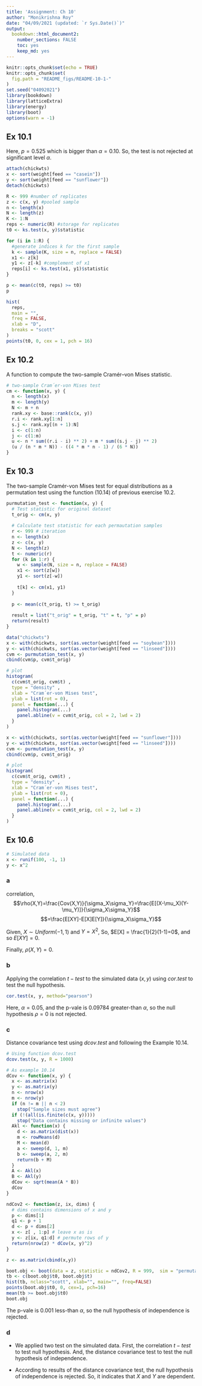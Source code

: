 ```yaml
---
title: 'Assignment: Ch 10'
author: "Monikrishna Roy"
date: "04/09/2021 (updated: `r Sys.Date()`)"
output: 
  bookdown::html_document2:
    number_sections: FALSE
    toc: yes
    keep_md: yes
---
```


<style type="text/css">
h1.title {
  text-align: center;
}
h4.author {
  text-align: center;
}
h4.date {
  text-align: center;
}
</style>


```r
knitr::opts_chunk$set(echo = TRUE)
knitr::opts_chunk$set(
  fig.path = "README_figs/README-10-1-"
)
set.seed("04092021")
library(bookdown)
library(latticeExtra)
library(energy)
library(boot)
options(warn = -1)
```

## Ex 10.1

Here, $p=0.525$ which is bigger than $\alpha = 0.10$. So, the test is not rejected at significant level $\alpha$. 

```r
attach(chickwts)
x <- sort(weight[feed == "casein"])
y <- sort(weight[feed == "sunflower"])
detach(chickwts)

R <- 999 #number of replicates
z <- c(x, y) #pooled sample
n <- length(x)
N <- length(z)
K <- 1:N
reps <- numeric(R) #storage for replicates
t0 <- ks.test(x, y)$statistic

for (i in 1:R) {
  #generate indices k for the first sample
  k <- sample(K, size = n, replace = FALSE)
  x1 <- z[k]
  y1 <- z[-k] #complement of x1
  reps[i] <- ks.test(x1, y1)$statistic
}

p <- mean(c(t0, reps) >= t0)
p

hist(
  reps,
  main = "",
  freq = FALSE,
  xlab = "D",
  breaks = "scott"
)
points(t0, 0, cex = 1, pch = 16) 
```

## Ex 10.2

A function to compute the two-sample Cramér–von Mises statistic.

```r
# two-sample Cram´er-von Mises test
cm <- function(x, y) {
  n <- length(x)
  m <- length(y)
  N <- m + n
  rank.xy <- base::rank(c(x, y))
  r.i <- rank.xy[1:n]
  s.j <- rank.xy[(n + 1):N]
  i <- c(1:n)
  j <- c(1:m)
  u <- n * sum((r.i - i) ** 2) + m * sum((s.j - j) ** 2)
  (u / (n * m * N)) - ((4 * m * n - 1) / (6 * N))
}

```

## Ex 10.3

The two-sample Cramér-von Mises test for equal distributions as a permutation test using the function (10.14) of previous exercise 10.2.

```r

purmutation_test <- function(x, y) {
  # Test statistic for original dataset
  t_orig <- cm(x, y)
  
  # Calculate test statistic for each permautation samples
  r <- 999 # iteration
  n <- length(x)
  z <- c(x, y)
  N <- length(z)
  t <- numeric(r)
  for (k in 1:r) {
    w <- sample(N, size = n, replace = FALSE)
    x1 <- sort(z[w])
    y1 <- sort(z[-w])
    
    t[k] <- cm(x1, y1)
  }
  
  p <- mean(c(t_orig, t) >= t_orig)
  
  result = list("t_orig" = t_orig, "t" = t, "p" = p)
  return(result)
}

data("chickwts")
x <- with(chickwts, sort(as.vector(weight[feed == "soybean"])))
y <- with(chickwts, sort(as.vector(weight[feed == "linseed"])))
cvm <- purmutation_test(x, y)
cbind(cvm$p, cvm$t_orig)

# plot
histogram(
  c(cvm$t_orig, cvm$t) ,
  type = "density" ,
  xlab = "Cram´er-von Mises test",
  ylab = list(rot = 0),
  panel = function(...) {
    panel.histogram(...)
    panel.abline(v = cvm$t_orig, col = 2, lwd = 2)
  }
)
```

```r

x <- with(chickwts, sort(as.vector(weight[feed == "sunflower"])))
y <- with(chickwts, sort(as.vector(weight[feed == "linseed"])))
cvm <- purmutation_test(x, y)
cbind(cvm$p, cvm$t_orig)

# plot
histogram(
  c(cvm$t_orig, cvm$t) ,
  type = "density" ,
  xlab = "Cram´er-von Mises test",
  ylab = list(rot = 0),
  panel = function(...) {
    panel.histogram(...)
    panel.abline(v = cvm$t_orig, col = 2, lwd = 2)
  }
)

```

## Ex 10.6

```r
# Simulated data
x <- runif(100, -1, 1)
y <- x^2
```

### a

correlation, 
$$\rho(X,Y)=\frac{Cov(X,Y)}{\sigma_X\sigma_Y}=\frac{E[(X-\mu_X)(Y-\mu_Y)]}{\sigma_X\sigma_Y}$$
$$=\frac{E[XY]-E[X]E[Y]}{\sigma_X\sigma_Y}$$

Given, $X \sim Uniform(-1, 1)$ and $Y = X^2$, So, $E[X] = \frac{1}{2}(1-1)=0$, and so $E[XY] = 0$.

Finally, $\rho(X,Y)=0$.

### b

Applying the correlation $t-test$ to the simulated data $(x, y)$ using $cor.test$ to test the null hypothesis.

```r

cor.test(x, y, method="pearson")

```
Here, $\alpha = 0.05$, and the p-vale is $0.09784$ greater-than $\alpha$, so the null hypothesis $\rho = 0$ is not rejected.

### c

Distance covariance test using $dcov.test$ and following the Example $10.14$.

```r

# Using function dcov.test
dcov.test(x, y, R = 1000)

# As example 10.14
dCov <- function(x, y) {
  x <- as.matrix(x)
  y <- as.matrix(y)
  n <- nrow(x)
  m <- nrow(y)
  if (n != m || n < 2)
    stop("Sample sizes must agree")
  if (!(all(is.finite(c(x, y)))))
    stop("Data contains missing or infinite values")
  Akl <- function(x) {
    d <- as.matrix(dist(x))
    m <- rowMeans(d)
    M <- mean(d)
    a <- sweep(d, 1, m)
    b <- sweep(a, 2, m)
    return(b + M)
  }
  A <- Akl(x)
  B <- Akl(y)
  dCov <- sqrt(mean(A * B))
  dCov
}

ndCov2 <- function(z, ix, dims) {
  # dims contains dimensions of x and y
  p <- dims[1]
  q1 <- p + 1
  d <- p + dims[2]
  x <- z[ , 1:p] # leave x as is
  y <- z[ix, q1:d] # permute rows of y
  return(nrow(z) * dCov(x, y)^2)
}

z <- as.matrix(cbind(x,y))

boot.obj <- boot(data = z, statistic = ndCov2, R = 999,  sim = "permutation", dims = c(1,1))
tb <- c(boot.obj$t0, boot.obj$t)
hist(tb, nclass="scott", xlab="", main="", freq=FALSE)
points(boot.obj$t0, 0, cex=1, pch=16)
mean(tb >= boot.obj$t0)
boot.obj
```

The p-vale is $0.001$ less-than $\alpha$, so the null hypothesis of independence is rejected.


### d

* We applied two test on the simulated data. First, the correlation $t-test$ to test null hypothesis. And, the distance covariance test to test the null hypothesis of independence. 

* According to results of the distance covariance test, the null hypothesis of independence is rejected. So, it indicates that $X$ and $Y$ are dependent.
